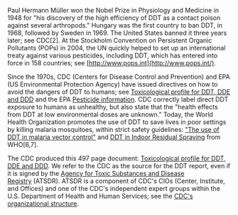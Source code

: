 Paul Hermann Müller won the Nobel Prize in Physiology and Medicine in 1948 for "his discovery of the high efficiency of DDT as a contact poison against several arthropods." Hungary was the first country to ban DDT, in 1968, followed by Sweden in 1969. The United States banned it three years later; see CDC[2]. At the Stockholm Convention on Persistent Organic Pollutants (POPs) in 2004, the UN quickly helped to set up an international treaty against various pesticides, including DDT, which has entered into force in 158 countries; see [http://www.pops.int](http://www.pops.int/).

Since the 1970s, CDC (Centers for Disease Control and Prevention) and EPA (US Environmental Protection Agency) have issued directives on how to avoid the dangers of DDT to humans; see [Toxicological profile for DDT, DDE and DDD](https://www.atsdr.cdc.gov/toxprofiles/tp.asp?id=81&tid=20) and the EPA [Pesticide information](http://gapm.io/xepa17). CDC correctly label direct DDT exposure to humans as unhealthy, but also state that the "health effects from DDT at low environmental doses are unknown." Today, the World Health Organization promotes the use of DDT to save lives in poor settings by killing malaria mosquitoes, within strict safety guidelines: ["The use of DDT in malaria vector control"](http://gapm.io/xwhoddt1) and [DDT in Indoor Residual Spraying](http://gapm.io/xwhoddt2) from WHO[6,7].

The CDC produced this 497 page document: [Toxicological profile for DDT, DDE and DDD](https://www.atsdr.cdc.gov/toxprofiles/tp.asp?id=81&tid=20). We refer to the CDC as the source for the DDT report, even if it is signed by the [Agency for Toxic Substances and Disease Registry](https://www.atsdr.cdc.gov/) (ATSDR). ATSDR is a component of CDC's CIOs (Center, Institute, and Offices) and one of the CDC's independent expert groups within the U.S. Department of Health and Human Services; see the [CDC's organizational structure](https://www.cdc.gov/about/organization/cio.htm).